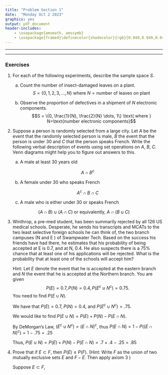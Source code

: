 ```yaml
---
title: "Problem Section 1"
date:  "Monday Oct 2 2023"
graphics: yes
output: pdf_document
header-includes:
    - \usepackage{amsmath, amssymb}
    - \usepackage{framed}\definecolor{shadecolor}{rgb}{0.949,0.949,0.949}
---
```



* * * 

\begin{shaded}

\textbf{Learning Outcomes}

The problems are designed to build conceptual understanding and problem-solving skills. The emphasis is on learning to find, evaluate and build confidence.
The specific tasks include: 

   -  Describe events of interest using set notation.
     
   - Use axioms to calculate probabilities and prove further corollaries.
  
   - Back up and support work with relevant explanations


\end{shaded}


* * *

### Exercises

1. For each of the following experiments, describe the sample space $S$.

    a. Count the number of insect-damaged leaves on a plant.
    $$S = \{ 0, 1, 2, 3, \dots, N\} \text{ where } N=\text{number of leaves on plant}$$
	 
    b. Observe the proportion of defectives in a shipment of $N$ electronic components. 
  $$S = \{0, \frac{1}{N}, \frac{2}{N} \dots, 1\} \text{ where } N=\text{number electronic components}$$
	

2. Suppose a person is randomly selected from a large city. Let $A$ be the event that the randomly selected person is male, $B$ the event that the person is under 30 and $C$ that the person speaks French. Write the following verbal description of events using set operations on $A$, $B$, $C$. Venn diagrams might help you to figure out answers to this.  

    a. A male at least 30 years old
    
    $$A \cap B^c$$
	
    b. A female under 30 who speaks French
    
    $$ A^c \cap B \cap C$$
	
    c. A male who is either under 30 or speaks French
    
  $$(A \cap B) \cup (A \cap C) \text{ or equivalently, } A \cap (B \cup C)$$

3.  Winthrop, a pre-med student, has been summarily rejected by all 126 US medical schools. Desperate,
he sends his transcripts and MCATs to the two least selective foreign schools he can think
of, the two branch campuses (N and E ) of Swampwater Tech. Based on the success his friends have had there,
he estimates that his probability of being accepted at E is 0.7, and at
N, 0.4. He also suspects there is a 75% chance that at least one of his applications
will be rejected. What is the probability that at least one of the schools will accept him?

    Hint: Let $E$ denote the event that he is accepted at the eastern branch and $N$ the event that he is accepted at the Northern branch. You are given $$P(E) = 0.7, P(N) = 0.4, P(E^c \cup N^c) = 0.75.$$ 
You need to find $P(E \cup N).$

      We have that $P(E) = 0.7$, $P(N) = 0.4$, and $P(E^c \cup N^c) = .75$.

      We would like to find $P(E\cup N) = P(E) + P(N) - P(E \cap N)$.

      By DeMorgan's Law, $(E^c \cup N^c) = (E \cap N)^c$, thus $P(E \cap N) = 1 - P((E \cap N)^c) = 1-.75 = .25$

    Thus, $P(E\cup N) = P(E) + P(N) - P(E \cap N) = .7 + .4 - .25 = .85$


4. Prove that if $E \subset F$, then $P(E) \leq P(F)$.   (Hint: Write $F$ as the union of two mutually exclusive sets $E$ and $F - E$. Then apply axiom 3 )

    Suppose $E \subset F$,

\begin{align*}
P(F) &= P( E \cup (F - E) ) \\
     &= P(E) + P(F - E) \tag*{by axiom 3}\\
     &\geq P(E) \tag*{by axiom 1}
\end{align*}



